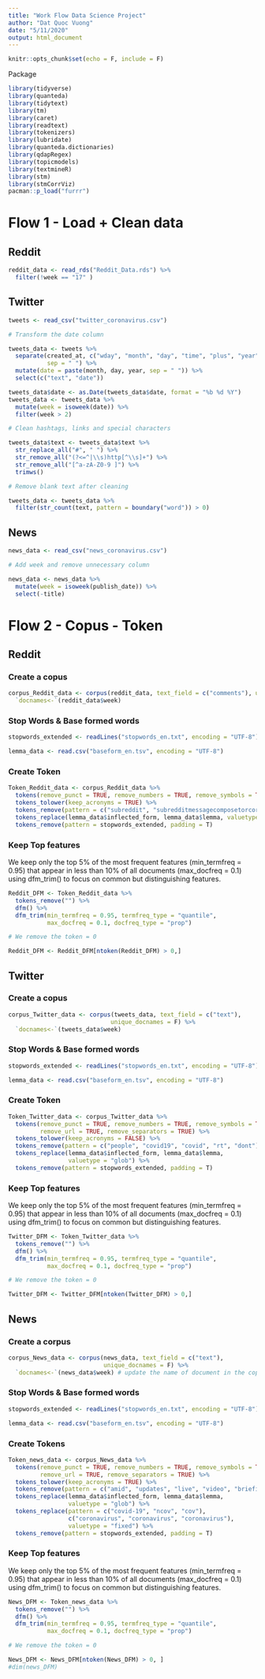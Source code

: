 ```yaml
---
title: "Work Flow Data Science Project"
author: "Dat Quoc Vuong"
date: "5/11/2020"
output: html_document
---
```


```r
knitr::opts_chunk$set(echo = F, include = F)
```

Package

```r
library(tidyverse)
library(quanteda)
library(tidytext)
library(tm)
library(caret)
library(readtext)
library(tokenizers)
library(lubridate)
library(quanteda.dictionaries)
library(qdapRegex)
library(topicmodels)
library(textmineR)
library(stm)
library(stmCorrViz)
pacman::p_load("furrr")
```


# Flow 1 - Load + Clean data

## Reddit

```r

reddit_data <- read_rds("Reddit_Data.rds") %>%
  filter(!week == "17" )

```

## Twitter

```r

tweets <- read_csv("twitter_coronavirus.csv")

# Transform the date column

tweets_data <- tweets %>% 
  separate(created_at, c("wday", "month", "day", "time", "plus", "year"), 
           sep = " ") %>% 
  mutate(date = paste(month, day, year, sep = " ")) %>% 
  select(c("text", "date"))

tweets_data$date <- as.Date(tweets_data$date, format = "%b %d %Y")
tweets_data <- tweets_data %>% 
  mutate(week = isoweek(date)) %>% 
  filter(week > 2)

# Clean hashtags, links and special characters

tweets_data$text <- tweets_data$text %>% 
  str_replace_all("#", " ") %>%
  str_remove_all("(?<=^|\\s)http[^\\s]+") %>% 
  str_remove_all("[^a-zA-Z0-9 ]") %>% 
  trimws()

# Remove blank text after cleaning

tweets_data <- tweets_data %>% 
  filter(str_count(text, pattern = boundary("word")) > 0)
```


## News

```r

news_data <- read_csv("news_coronavirus.csv")

# Add week and remove unnecessary column

news_data <- news_data %>% 
  mutate(week = isoweek(publish_date)) %>% 
  select(-title)
```


# Flow 2 - Copus - Token

## Reddit

### Create a copus 

```r

corpus_Reddit_data <- corpus(reddit_data, text_field = c("comments"), unique_docnames = F) %>%
  `docnames<-`(reddit_data$week)

```

### Stop Words & Base formed words

```r

stopwords_extended <- readLines("stopwords_en.txt", encoding = "UTF-8")

lemma_data <- read.csv("baseform_en.tsv", encoding = "UTF-8")
```


### Create Token

```r

Token_Reddit_data <- corpus_Reddit_data %>% 
  tokens(remove_punct = TRUE, remove_numbers = TRUE, remove_symbols = TRUE, remove_url = TRUE, remove_separators = TRUE) %>% 
  tokens_tolower(keep_acronyms = TRUE) %>%
  tokens_remove(pattern = c("subreddit", "subredditmessagecomposetorcoronavirusus", "652000", "discussion", "thread", "subreddits", "people")) %>%
  tokens_replace(lemma_data$inflected_form, lemma_data$lemma, valuetype = "glob") %>% 
  tokens_remove(pattern = stopwords_extended, padding = T)

```


### Keep Top features

We keep only the top 5% of the most frequent features (min_termfreq = 0.95) that appear in less than 10% of all documents (max_docfreq = 0.1) using dfm_trim() to focus on common but distinguishing features.

```r

Reddit_DFM <- Token_Reddit_data %>% 
  tokens_remove("") %>%
  dfm() %>%
  dfm_trim(min_termfreq = 0.95, termfreq_type = "quantile", 
           max_docfreq = 0.1, docfreq_type = "prop")

# We remove the token = 0

Reddit_DFM <- Reddit_DFM[ntoken(Reddit_DFM) > 0,]
```


## Twitter

### Create a copus 

```r

corpus_Twitter_data <- corpus(tweets_data, text_field = c("text"),
                             unique_docnames = F) %>%
  `docnames<-`(tweets_data$week)

```

### Stop Words & Base formed words

```r

stopwords_extended <- readLines("stopwords_en.txt", encoding = "UTF-8")

lemma_data <- read.csv("baseform_en.tsv", encoding = "UTF-8")
```


### Create Token

```r

Token_Twitter_data <- corpus_Twitter_data %>% 
  tokens(remove_punct = TRUE, remove_numbers = TRUE, remove_symbols = TRUE,
         remove_url = TRUE, remove_separators = TRUE) %>% 
  tokens_tolower(keep_acronyms = FALSE) %>%
  tokens_remove(pattern = c("people", "covid19", "covid", "rt", "dont")) %>%
  tokens_replace(lemma_data$inflected_form, lemma_data$lemma, 
                 valuetype = "glob") %>% 
  tokens_remove(pattern = stopwords_extended, padding = T)

```


### Keep Top features

We keep only the top 5% of the most frequent features (min_termfreq = 0.95) that appear in less than 10% of all documents (max_docfreq = 0.1) using dfm_trim() to focus on common but distinguishing features.

```r

Twitter_DFM <- Token_Twitter_data %>% 
  tokens_remove("") %>%
  dfm() %>%
  dfm_trim(min_termfreq = 0.95, termfreq_type = "quantile", 
           max_docfreq = 0.1, docfreq_type = "prop")

# We remove the token = 0

Twitter_DFM <- Twitter_DFM[ntoken(Twitter_DFM) > 0,]
```


## News

### Create a corpus 

```r

corpus_News_data <- corpus(news_data, text_field = c("text"), 
                           unique_docnames = F) %>%
  `docnames<-`(news_data$week) # update the name of document in the copus

```

### Stop Words & Base formed words

```r

stopwords_extended <- readLines("stopwords_en.txt", encoding = "UTF-8")

lemma_data <- read.csv("baseform_en.tsv", encoding = "UTF-8")

```

### Create Tokens

```r

Token_news_data <- corpus_News_data %>% 
  tokens(remove_punct = TRUE, remove_numbers = TRUE, remove_symbols = TRUE, 
         remove_url = TRUE, remove_separators = TRUE) %>% 
  tokens_tolower(keep_acronyms = TRUE) %>%
  tokens_remove(pattern = c("amid", "updates", "live", "video", "briefing")) %>%
  tokens_replace(lemma_data$inflected_form, lemma_data$lemma, 
                 valuetype = "glob") %>%
  tokens_replace(pattern = c("covid-19", "ncov", "cov"), 
                 c("coronavirus", "coronavirus", "coronavirus"),
                 valuetype = "fixed") %>% 
  tokens_remove(pattern = stopwords_extended, padding = T)

```


### Keep Top features

We keep only the top 5% of the most frequent features (min_termfreq = 0.95) that appear in less than 10% of all documents (max_docfreq = 0.1) using dfm_trim() to focus on common but distinguishing features.

```r

News_DFM <- Token_news_data %>% 
  tokens_remove("") %>%
  dfm() %>% 
  dfm_trim(min_termfreq = 0.95, termfreq_type = "quantile",
           max_docfreq = 0.1, docfreq_type = "prop")

# We remove the token = 0

News_DFM <- News_DFM[ntoken(News_DFM) > 0, ]
#dim(news_DFM)

```


